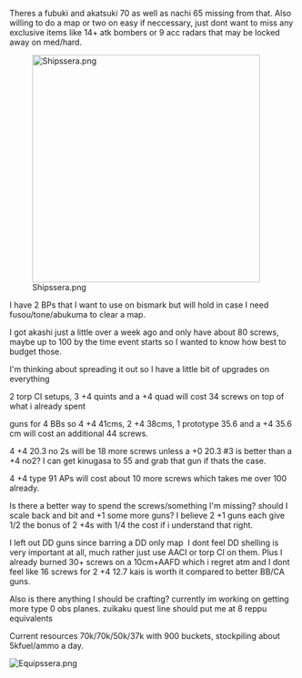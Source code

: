 Theres a fubuki and akatsuki 70 as well as nachi 65 missing from that. Also willing to do a map or two on easy if neccessary, just dont want to miss any exclusive items like 14+ atk bombers or 9 acc radars that may be locked away on med/hard.

[[File:Shipssera.png|thumb|400px]]

I have 2 BPs that I want to use on bismark but will hold in case I need fusou/tone/abukuma to clear a map.

I got akashi just a little over a week ago and only have about 80 screws, maybe up to 100 by the time event starts so I wanted to know how best to budget those.

I'm thinking about spreading it out so I have a little bit of upgrades on everything

2 torp CI setups, 3 +4 quints and a +4 quad will cost 34 screws on top of what i already spent

guns for 4 BBs so 4 +4 41cms, 2 +4 38cms, 1 prototype 35.6 and a +4 35.6 cm will cost an additional 44 screws.

4 +4 20.3 no 2s will be 18 more screws unless a +0 20.3 #3 is better than a +4 no2? I can get kinugasa to 55 and grab that gun if thats the case.

4 +4 type 91 APs will cost about 10 more screws which takes me over 100 already.

Is there a better way to spend the screws/something I'm missing? should I scale back and bit and +1 some more guns? I believe 2 +1 guns each give 1/2 the bonus of 2 +4s with 1/4 the cost if i understand that right.

I left out DD guns since barring a DD only map  I dont feel DD shelling is very important at all, much rather just use AACI or torp CI on them. Plus I already burned 30+ screws on a 10cm+AAFD which i regret atm and I dont feel like 16 screws for 2 +4 12.7 kais is worth it compared to better BB/CA guns.

Also is there anything I should be crafting? currently im working on getting more type 0 obs planes. zuikaku quest line should put me at 8 reppu equivalents

Current resources 70k/70k/50k/37k with 900 buckets, stockpiling about 5kfuel/ammo a day. 

[[File:Equipssera.png|right]]<ac_metadata title="First event, what do I need to improve to have a shot at med/hard?"> </ac_metadata>